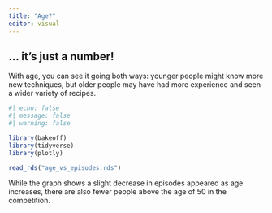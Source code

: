 ```yaml
---
title: "Age?"
editor: visual
---
```


## ... it's just a number!

With age, you can see it going both ways: younger people might know more new techniques, but older people may have had more experience and seen a wider variety of recipes.
```r
#| echo: false
#| message: false
#| warning: false

library(bakeoff)
library(tidyverse)
library(plotly)

read_rds("age_vs_episodes.rds")
```

While the graph shows a slight decrease in episodes appeared as age increases, there are also fewer people above the age of 50 in the competition.